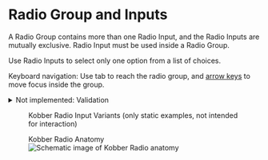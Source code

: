 

<Meta of={RadioStories} />

# Radio Group and Inputs

A Radio Group contains more than one Radio Input, and the Radio Inputs are mutually exclusive. Radio Input must be used inside a Radio Group.

Use Radio Inputs to select only one option from a list of choices.

Keyboard navigation: Use tab to reach the radio group, and <a href="https://www.w3.org/WAI/ARIA/apg/practices/keyboard-interface/#:~:text=A%20primary%20keyboard,multiple%20focusable%20elements.">arrow keys</a> to move focus inside the group.

<details>
  <summary>Not implemented: Validation</summary>
  <ul>
    <li>Reason: No use cases yet.</li>
    <li>
      Initial thoughts: Validation requires an amount of logic that should work similarly across groups of input
      elements. Is that amount of logic necessary to duplicate in react version?
    </li>
  </ul>
</details>

<figure>
  <figcaption>Kobber Radio Input Variants (only static examples, not intended for interaction)</figcaption>
  <Story of={RadioStories.Variants} />
</figure>

<figure>
  <figcaption>Kobber Radio Anatomy</figcaption>
  <img src="images/kobber-radio-anatomy.jpg" alt="Schematic image of Kobber Radio anatomy" />
</figure>
